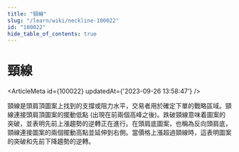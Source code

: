 ```yaml
---
title: "頸線"
slug: "/learn/wiki/neckline-100022"
id: "100022"
hide_table_of_contents: true
---
```



# 頸線

<ArticleMeta id={100022} updatedAt={'2023-09-26 13:58:47'} />
<div className='border-solid border-b border-t-0 my-4 border-[var(--ifm-color-gray-300)]' />

頸線是頭肩頂圖案上找到的支撐或阻力水平，交易者用於確定下單的戰略區域。頸線連接頭肩頂圖案的擺動低點 (出現在前兩個高峰之後)。跌破頸線意味着圖案的突破，並表明先前上漲趨勢的逆轉正在進行。在頭肩底圖案，也稱為反向頭肩底，頸線連接圖案的兩個擺動高點並延伸到右側。當價格上漲超過頸線時，這表明圖案的突破和先前下降趨勢的逆轉。
